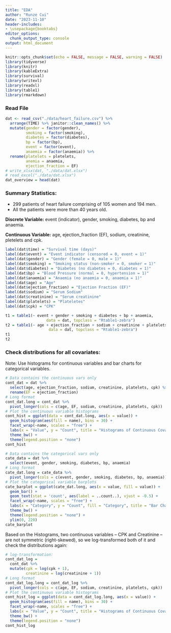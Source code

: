 ```yaml
---
title: "EDA"
author: "Runze Cui"
date: "2023-11-10"
header-includes:
- \usepackage{booktabs}
editor_options: 
  chunk_output_type: console
output: html_document
---
```


```r
knitr::opts_chunk$set(echo = FALSE, message = FALSE, warning = FALSE)
library(tidyverse)
library(knitr)
library(kableExtra)
library(survival)
library(writexl)
library(readxl)
library(table1)
library(rmarkdown)
```

### Read File

```r
dat <- read_csv("./data/heart_failure.csv") %>% 
  arrange(TIME) %>% janitor::clean_names() %>% 
  mutate(gender = factor(gender), 
         smoking = factor(smoking),
         diabetes = factor(diabetes),
         bp = factor(bp),
         event = factor(event),
         anaemia = factor(anaemia)) %>% 
  rename(platelets = pletelets,
         anemia = anaemia,
         ejection_fraction = EF)
# write_xlsx(dat, "./data/dat.xlsx")
# read_excel("./data/dat.xlsx")
dat_overview = head(dat)
```

### Summary Statistics:

- 299 patients of heart failure comprising of 105 women and 194 men.
- All the patients were more than 40 years old.

**Discrete Variable:** event (indicator), gender, smoking, diabetes, bp and anaemia.

**Continuous Variable:** age, ejection_fraction (EF), sodium, creatinine, pletelets and cpk.


```r
label(dat$time) = "Survival time (days)"
label(dat$event) = "Event indicator (censored = 0, event = 1)"
label(dat$gender) = "Gender (female = 0, male = 1)"
label(dat$smoking) = "Smoking status (non-smoker = 0, smoker = 1)"
label(dat$diabetes) = "Diabetes (no diabetes = 0, diabetes = 1)"
label(dat$bp) = "Blood Pressure (normal = 0, hypertension = 1)"
label(dat$anaemia) = "Anaemia (no anaemia = 0, anaemia = 1)"
label(dat$age) = "Age"
label(dat$ejection_fraction) = "Ejection Fraction (EF)"
label(dat$sodium) = "Serum Sodium"
label(dat$creatinine) = "Serum creatinine"
label(dat$platelets) = "Plateletes"
label(dat$cpk) = "CPK"

t1 = table1(~ event + gender + smoking + diabetes + bp + anaemia, 
                  data = dat, topclass = "Rtable1-zebra")
t2 = table1(~ age + ejection_fraction + sodium + creatinine + platelets + cpk, 
                   data = dat, topclass = "Rtable1-zebra")
t1
t2
```


### Check distributions for all covariates:

Note: Use histograms for continuous variables and bar charts for categorical variables.

```r
# Data contains the continuous vars only
cont_dat = dat %>% 
  select(age, ejection_fraction, sodium, creatinine, platelets, cpk) %>% 
  rename(EF = ejection_fraction)
# Long format 
cont_dat.long = cont_dat %>% 
  pivot_longer(cols = c(age, EF, sodium, creatinine, platelets, cpk))
# Plot the continuous variable histograms
cont_hist = ggplot(data = cont_dat.long, aes(x = value)) +
  geom_histogram(aes(fill = name), bins = 30) +
  facet_wrap(~name, scales = "free") +
  labs(x = "Value", y = "Count", title = "Histograms of Continuous Covariates") +
  theme_bw() +
  theme(legend.position = "none")
cont_hist

# Data contains the categorical vars only
cate_data = dat %>% 
  select(event, gender, smoking, diabetes, bp, anaemia)
# Long format 
cate_dat.long = cate_data %>% 
  pivot_longer(cols = c(event, gender, smoking, diabetes, bp, anaemia))
# Plot the categorical variable barplots
cate_barplot = ggplot(cate_dat.long, aes(x = value, fill = value)) +
  geom_bar() +
  geom_text(stat = 'count', aes(label = ..count..), vjust = -0.5) +
  facet_wrap(~name, scales = "free") +
  labs(x = "Category", y = "Count", fill = "Category", title = "Bar Charts of Categorical Covariates") +
  theme_bw() +
  theme(legend.position = "none") +
  ylim(0, 220)
cate_barplot
```

Based on the Histograms, two continuous variables -- CPK and Creatinine -- are not symmetric (right-skewed), so we log-transformed both of it and check the distributions again:

```r
# log-transformation:
cont_dat_log = 
  cont_dat %>% 
  mutate(cpk = log(cpk + 1),
         creatinine = log(creatinine + 1))
# Long format 
cont_dat_log.long = cont_dat_log %>% 
  pivot_longer(cols = c(age, EF, sodium, creatinine, platelets, cpk))
# Plot the continuous variable histograms
cont_hist_log = ggplot(data = cont_dat_log.long, aes(x = value)) +
  geom_histogram(aes(fill = name), bins = 30) +
  facet_wrap(~name, scales = "free") +
  labs(x = "Value", y = "Count", title = "Histograms of Continuous Covariates") +
  theme_bw() +
  theme(legend.position = "none")
cont_hist_log
```


